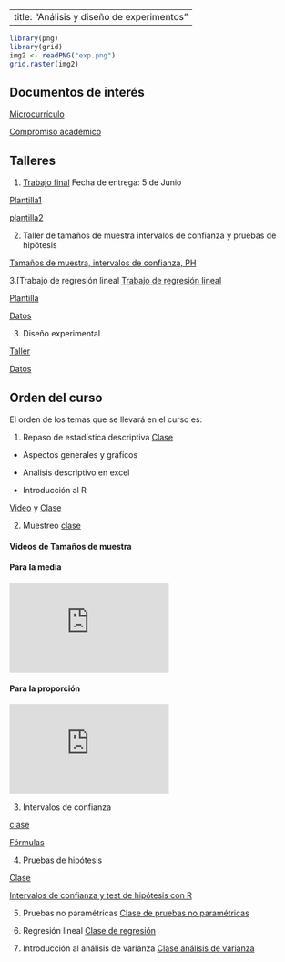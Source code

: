 
---
title: "Análisis y diseño de experimentos"
---




```r

library(png)
library(grid)
img2 <- readPNG("exp.png")
grid.raster(img2)

```



## Documentos de interés

[Microcurrículo](https://github.com/estadisticaITM/estadisticaITM.github.io/blob/master/FDE%20058%20Microdise%C3%B1o%20curricular%20V03%20(2).docx)

[Compromiso académico](https://github.com/estadisticaITM/estadisticaITM.github.io/blob/master/compromiso%20dise%C3%B1o.docx)


## Talleres

1. [Trabajo final](https://github.com/estadisticaITM/estadisticaITM.github.io/blob/master/TRABAJO%20PRACTICO%20DE%20DISE%C3%91O%20DE%20EXPERIMENTOS.pdf)
Fecha de entrega: 5 de Junio

[Plantilla1](https://github.com/estadisticaITM/repositorioprueba/blob/master/plantilla%20poster.pptx)

[plantilla2](https://github.com/estadisticaITM/repositorioprueba/blob/master/posterzul.pptx)

2. Taller de tamaños de muestra intervalos de confianza y pruebas de hipótesis 

[Tamaños de muestra, intervalos de confianza, PH](https://github.com/estadisticaITM/repositorioprueba/blob/master/Taller%20de%20tama%C3%B1os%20de%20muestra%2C%20intervalos%20de%20confianza%20y%20ph.pdf)


3.[Trabajo de regresión lineal <a href=trabajoregrelineal.html" target="_blank"> Trabajo de regresión lineal </a>

[Plantilla](https://github.com/estadisticaITM/estadisticaITM.github.io/blob/master/PlantillaTrabajos.doc)

[Datos](https://github.com/estadisticaITM/repositorioprueba/blob/master/APC1modif.txt)


3. Diseño experimental

[Taller](https://github.com/estadisticaITM/repositorioprueba/blob/master/Actividad%203'dise%C3%B1o%20con%202%20factores.doc)

[Datos](https://github.com/estadisticaITM/repositorioprueba/blob/master/produccion2.csv)


## Orden del curso



El orden de los temas que se llevará en el curso es:

1. Repaso de estadística descriptiva [Clase](https://github.com/estadisticaITM/repositorioprueba/blob/master/repaso%20estad%C3%ADstica%20b%C3%A1sica.pptx)

- Aspectos generales y gráficos

- Análisis descriptivo en excel 

- Introducción al R

 [Video](https://github.com/estadisticaITM/repositorioprueba/blob/master/index.mp4) y [Clase]({https://github.com/estadisticaITM/repositorioprueba/blob/master/Semillero%20de%20R%20clase%201.pdf})

2. Muestreo [clase](https://github.com/estadisticaITM/repositorioprueba/blob/master/Tama%C3%B1os%20de%20muestra.pdf)


#### Videos de Tamaños de muestra


#### Para la media

  <iframe width="280" height="158" src="https://www.youtube.com/embed/JX5m7o6rOAQ" frameborder="0" allow="accelerometer; autoplay; encrypted-media; gyroscope; picture-in-picture" allowfullscreen></iframe>
 </div>


#### Para la proporción

  <iframe width="280" height="158" src="https://www.youtube.com/embed/4G2kKHX5O8U" frameborder="0" allow="accelerometer; autoplay; encrypted-media; gyroscope; picture-in-picture" allowfullscreen></iframe>


3. Intervalos de confianza

[clase](https://github.com/estadisticaITM/estadisticaITM.github.io/blob/master/Intervalos%20de%20confianzajtg.pdf)

[Fórmulas](https://github.com/estadisticaITM/estadisticaITM.github.io/blob/master/f%C3%B3rmulas.pdf)

4. Pruebas de hipótesis

[Clase](https://github.com/estadisticaITM/estadisticaITM.github.io/blob/master/pruebas%20de%20hip%C3%B3tesis%20JTG.pdf)  

[Intervalos de confianza y test de hipótesis con R](https://github.com/estadisticaITM/estadisticaITM.github.io/blob/master/INTERVALOS%20DE%20CONFIANZA%20Y%20TEST%20DE%20HIPOTESIS%20CON%20R.pdf)


5. Pruebas no paramétricas <a href="pruebas_no_paramétricas.html" target="_blank"> Clase de pruebas no paramétricas</a>

7. Regresión lineal <a href="regrelineal.html" target="_blank"> Clase de regresión</a>

8. Introducción al análisis de varianza <a href="varianza.html" target="_blank"> Clase análisis de varianza </a>


